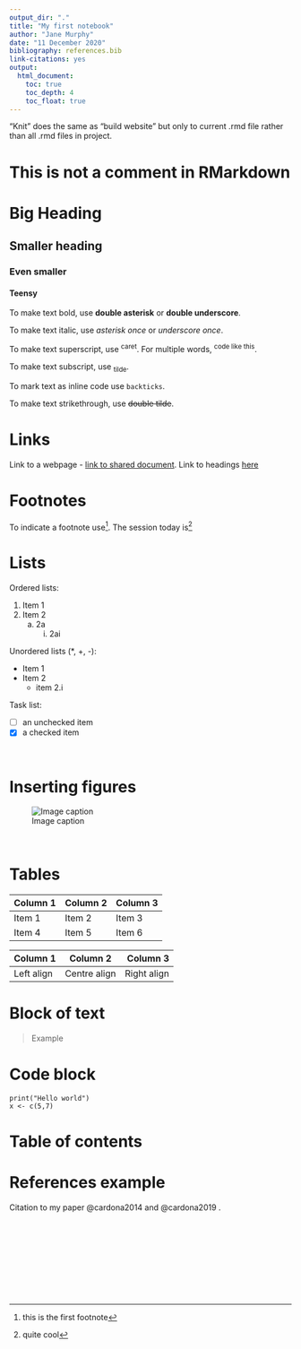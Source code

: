 ```yaml
---
output_dir: "."
title: "My first notebook"
author: "Jane Murphy"
date: "11 December 2020"
bibliography: references.bib
link-citations: yes
output:
  html_document:
    toc: true
    toc_depth: 4
    toc_float: true 
---
```


<!-- toc_float: true (is what makes the TOC nice looking) -->

"Knit" does the same as "build website" but only to current .rmd file rather than all .rmd files in project.

# This is not a comment in RMarkdown
<!-- This is a comment. It doesn't appear in final website. --> 

<!-- Heading sizes -->

# Big Heading {#heading1}
## Smaller heading
### Even smaller
#### Teensy

<!-- Inline Text formatting -->
To make text bold, use **double asterisk** or __double underscore__.

To make text italic, use *asterisk once* or _underscore once_.

To make text superscript, use ^caret^. For multiple words, ^code\ like\ this^.

To make text subscript, use ~tilde~.

To mark text as inline code use `backticks`.

To make text strikethrough, use ~~double tilde~~.

# Links
Link to a webpage - [link to shared document](https://docs.google.com/document/d/1N8gPLlwWvviLO4S4v5DgsZrafEeV2r4IeHu3KHDrWNc/edit#).
Link to headings [here](#heading1)

# Footnotes

To indicate a footnote use[^1]. The session today is[^2]

# Lists

Ordered lists:

1. Item 1
2. Item 2
    a. 2a
        i. 2ai <!-- use 2 tabs-->
        
Unordered lists (*, +, -):

- Item 1
- Item 2
    - item 2.i

Task list:

- [ ] an unchecked item
- [x] a checked item <!-- this will not show until rendered in github -->

\

# Inserting figures

![Image caption](img/image.png)

\

# Tables

| Column 1 | Column 2 | Column 3 |
| -------- | -------- | -------- |
| Item 1 | Item 2 | Item 3 |
| Item 4 | Item 5 | Item 6 |


| Column 1 | Column 2 | Column 3 |
| :--------- | :----------: | ----------: |
| Left align | Centre align | Right align |

# Block of text

>Example

# Code block

``` 
print("Hello world")
x <- c(5,7)
```

# Table of contents
<!-- need to add to top of page -->

# References example

<!-- YAML section at top requires bibliography -->

Citation to my paper @cardona2014 and @cardona2019 .


\
\
\
\
\
\
\
\

[^1]: this is the first footnote
[^2]: quite cool
